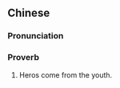 ==Chinese==
{{zh-forms|type=212}}

===Pronunciation===
{{zh-pron
|m=yīngxióng chū shàonián
|cat=prov
}}

===Proverb===
{{zh-proverb}}

# Heros come from the youth.